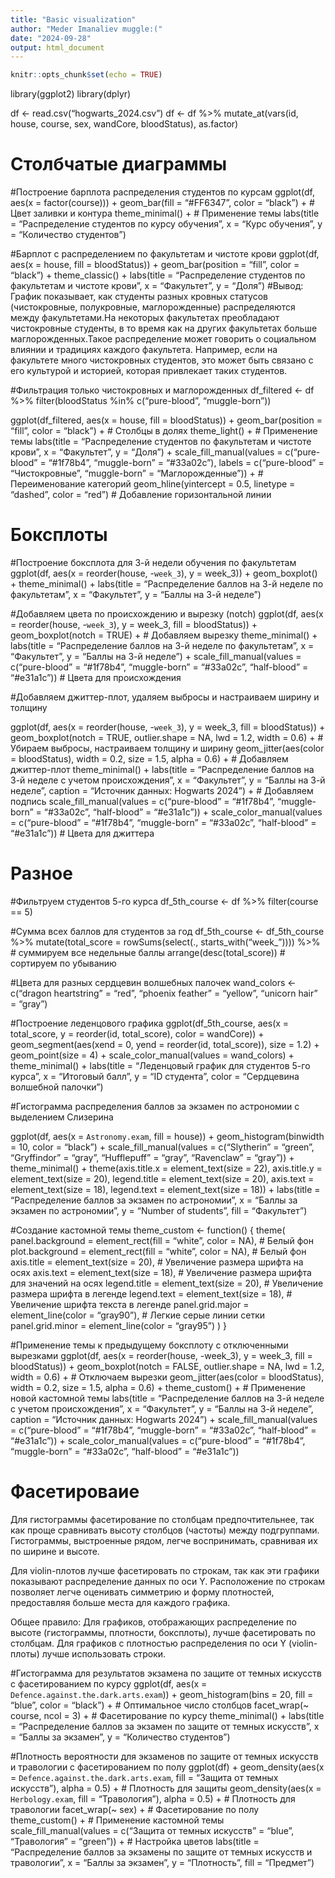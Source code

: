 ```yaml
---
title: "Basic visualization"
author: "Meder Imanaliev muggle:("
date: "2024-09-28"
output: html_document
---
```


```r
knitr::opts_chunk$set(echo = TRUE)
```


library(ggplot2)
library(dplyr)

df <- read.csv("hogwarts_2024.csv")
df <- df %>%
  mutate_at(vars(id, house, course, sex, wandCore, bloodStatus), as.factor)

# Столбчатые диаграммы

#Построение барплота распределения студентов по курсам
ggplot(df, aes(x = factor(course))) +
  geom_bar(fill = "#FF6347", color = "black") + # Цвет заливки и контура
  theme_minimal() + # Применение темы
  labs(title = "Распределение студентов по курсу обучения",
       x = "Курс обучения", 
       y = "Количество студентов")

#Барплот с распределением по факультетам и чистоте крови
ggplot(df, aes(x = house, fill = bloodStatus)) +
  geom_bar(position = "fill", color = "black") + 
  theme_classic() + 
  labs(title = "Распределение студентов по факультетам и чистоте крови",
       x = "Факультет", 
       y = "Доля")
#Вывод:
График показывает, как студенты разных кровных статусов (чистокровные, полукровные, маглорожденные) распределяются между факультетами.На некоторых факультетах преобладают чистокровные студенты, в то время как на других факультетах больше маглорожденных.Такое распределение может говорить о социальном влиянии и традициях каждого факультета. Например, если на факультете много чистокровных студентов, это может быть связано с его культурой и историей, которая привлекает таких студентов.



#Фильтрация только чистокровных и маглорожденных
df_filtered <- df %>%
  filter(bloodStatus %in% c("pure-blood", "muggle-born"))


ggplot(df_filtered, aes(x = house, fill = bloodStatus)) +
  geom_bar(position = "fill", color = "black") + # Столбцы в долях
  theme_light() + # Применение темы
  labs(title = "Распределение студентов по факультетам и чистоте крови",
       x = "Факультет", 
       y = "Доля") +
  scale_fill_manual(values = c("pure-blood" = "#1f78b4", "muggle-born" = "#33a02c"), 
                    labels = c("pure-blood" = "Чистокровные", "muggle-born" = "Маглорожденные")) + # Переименование категорий
  geom_hline(yintercept = 0.5, linetype = "dashed", color = "red") # Добавление горизонтальной линии
  
# Боксплоты

#Построение боксплота для 3-й недели обучения по факультетам
ggplot(df, aes(x = reorder(house, -`week_3`), y = week_3)) +
  geom_boxplot() +
  theme_minimal() +
  labs(title = "Распределение баллов на 3-й неделе по факультетам",
       x = "Факультет", 
       y = "Баллы на 3-й неделе")
       
#Добавляем цвета по происхождению и вырезку (notch)
ggplot(df, aes(x = reorder(house, -`week_3`), y = week_3, fill = bloodStatus)) +
  geom_boxplot(notch = TRUE) + # Добавляем вырезку
  theme_minimal() +
  labs(title = "Распределение баллов на 3-й неделе по факультетам",
       x = "Факультет", 
       y = "Баллы на 3-й неделе") +
  scale_fill_manual(values = c("pure-blood" = "#1f78b4", "muggle-born" = "#33a02c", "half-blood" = "#e31a1c")) # Цвета для происхождения
  
#Добавляем джиттер-плот, удаляем выбросы и настраиваем ширину и толщину

ggplot(df, aes(x = reorder(house, -`week_3`), y = week_3, fill = bloodStatus)) +
  geom_boxplot(notch = TRUE, outlier.shape = NA, lwd = 1.2, width = 0.6) + # Убираем выбросы, настраиваем толщину и ширину
  geom_jitter(aes(color = bloodStatus), width = 0.2, size = 1.5, alpha = 0.6) + # Добавляем джиттер-плот
  theme_minimal() +
  labs(title = "Распределение баллов на 3-й неделе с учетом происхождения",
       x = "Факультет", 
       y = "Баллы на 3-й неделе",
       caption = "Источник данных: Hogwarts 2024") + # Добавляем подпись
  scale_fill_manual(values = c("pure-blood" = "#1f78b4", "muggle-born" = "#33a02c", "half-blood" = "#e31a1c")) +
  scale_color_manual(values = c("pure-blood" = "#1f78b4", "muggle-born" = "#33a02c", "half-blood" = "#e31a1c")) # Цвета для джиттера

# Разное

#Фильтруем студентов 5-го курса
df_5th_course <- df %>% filter(course == 5)

#Сумма всех баллов для студентов за год
df_5th_course <- df_5th_course %>%
  mutate(total_score = rowSums(select(., starts_with("week_")))) %>% # суммируем все недельные баллы
  arrange(desc(total_score)) # сортируем по убыванию

#Цвета для разных сердцевин волшебных палочек
wand_colors <- c("dragon heartstring" = "red", "phoenix feather" = "yellow", "unicorn hair" = "gray")

#Построение леденцового графика
ggplot(df_5th_course, aes(x = total_score, y = reorder(id, total_score), color = wandCore)) +
  geom_segment(aes(xend = 0, yend = reorder(id, total_score)), size = 1.2) +
  geom_point(size = 4) +
  scale_color_manual(values = wand_colors) +
  theme_minimal() +
  labs(title = "Леденцовый график для студентов 5-го курса",
       x = "Итоговый балл",
       y = "ID студента",
       color = "Сердцевина волшебной палочки")

#Гистограмма распределения баллов за экзамен по астрономии с выделением Слизерина

ggplot(df, aes(x = `Astronomy.exam`, fill = house)) +
  geom_histogram(binwidth = 10, color = "black") +
  scale_fill_manual(values = c("Slytherin" = "green", "Gryffindor" = "gray", "Hufflepuff" = "gray", "Ravenclaw" = "gray")) +
  theme_minimal() +
  theme(axis.title.x = element_text(size = 22),
        axis.title.y = element_text(size = 20),
        legend.title = element_text(size = 20),
        axis.text = element_text(size = 18),
        legend.text = element_text(size = 18)) +
  labs(title = "Распределение баллов за экзамен по астрономии",
       x = "Баллы за экзамен по астрономии",
       y = "Number of students",
       fill = "Факультет")


#Создание кастомной темы
theme_custom <- function() {
  theme(
    panel.background = element_rect(fill = "white", color = NA), # Белый фон
    plot.background = element_rect(fill = "white", color = NA),  # Белый фон
    axis.title = element_text(size = 20),  # Увеличение размера шрифта на осях
    axis.text = element_text(size = 18),   # Увеличение размера шрифта для значений на осях
    legend.title = element_text(size = 20), # Увеличение размера шрифта в легенде
    legend.text = element_text(size = 18),  # Увеличение шрифта текста в легенде
    panel.grid.major = element_line(color = "gray90"), # Легкие серые линии сетки
    panel.grid.minor = element_line(color = "gray95")
  )
}

#Применение темы к предыдущему боксплоту с отключенными вырезками
ggplot(df, aes(x = reorder(house, -week_3), y = week_3, fill = bloodStatus)) +
  geom_boxplot(notch = FALSE, outlier.shape = NA, lwd = 1.2, width = 0.6) + # Отключаем вырезки
  geom_jitter(aes(color = bloodStatus), width = 0.2, size = 1.5, alpha = 0.6) +
  theme_custom() + # Применение новой кастомной темы
  labs(title = "Распределение баллов на 3-й неделе с учетом происхождения",
       x = "Факультет", 
       y = "Баллы на 3-й неделе",
       caption = "Источник данных: Hogwarts 2024") +
  scale_fill_manual(values = c("pure-blood" = "#1f78b4", "muggle-born" = "#33a02c", "half-blood" = "#e31a1c")) +
  scale_color_manual(values = c("pure-blood" = "#1f78b4", "muggle-born" = "#33a02c", "half-blood" = "#e31a1c"))


# Фасетироваие

Для гистограммы фасетирование по столбцам предпочтительнее, так как проще сравнивать высоту столбцов (частоты) между подгруппами. Гистограммы, выстроенные рядом, легче воспринимать, сравнивая их по ширине и высоте.

Для violin-плотов лучше фасетировать по строкам, так как эти графики показывают распределение данных по оси Y. Расположение по строкам позволяет легче оценивать симметрию и форму плотностей, предоставляя больше места для каждого графика.

Общее правило: Для графиков, отображающих распределение по высоте (гистограммы, плотности, боксплоты), лучше фасетировать по столбцам. Для графиков с плотностью распределения по оси Y (violin-плоты) лучше использовать строки.

#Гистограмма для результатов экзамена по защите от темных искусств с фасетированием по курсу
ggplot(df, aes(x = `Defence.against.the.dark.arts.exam`)) +
  geom_histogram(bins = 20, fill = "blue", color = "black") + # Оптимальное число столбцов
  facet_wrap(~ course, ncol = 3) + # Фасетирование по курсу
  theme_minimal() +
  labs(title = "Распределение баллов за экзамен по защите от темных искусств",
       x = "Баллы за экзамен",
       y = "Количество студентов")

#Плотность вероятности для экзаменов по защите от темных искусств и травологии с фасетированием по полу
ggplot(df) +
  geom_density(aes(x = `Defence.against.the.dark.arts.exam`, fill = "Защита от темных искусств"), alpha = 0.5) + # Плотность для защиты
  geom_density(aes(x = `Herbology.exam`, fill = "Травология"), alpha = 0.5) + # Плотность для травологии
  facet_wrap(~ sex) + # Фасетирование по полу
  theme_custom() + # Применение кастомной темы
  scale_fill_manual(values = c("Защита от темных искусств" = "blue", "Травология" = "green")) + # Настройка цветов
  labs(title = "Распределение баллов за экзамены по защите от темных искусств и травологии",
       x = "Баллы за экзамен",
       y = "Плотность",
       fill = "Предмет")

